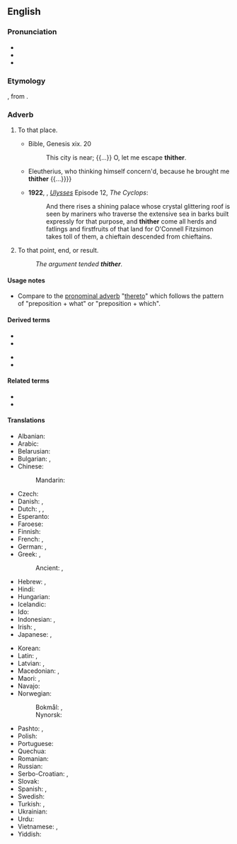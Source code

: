 ==English==

===Pronunciation===
* {{IPA|/ˈθɪðəɹ/|/ˈðɪðəɹ/|lang=en}}
* {{audio|en-us-thither.ogg|Audio (US)|lang=en}}
* {{rhymes|ɪðə(r)|lang=en}}

===Etymology===
{{etyl|ang|en}} {{m|ang|þider}}, from {{etyl|gem-pro|en}} {{m|gem-pro|*þidr-}}.

===Adverb===
{{en-adv|-}}

# {{lb|en|chiefly|literary|_|or|_|legal|dated}} To that place.
#* Bible, Genesis xix. 20
#*: This city is near; {{...}} O, let me escape '''thither'''.
#* {{quote-text|year=1661|author={{w|Robert Boyle}}|title=[[s:Sceptical Chymist|The Sceptical Chymist]]|page=9|passage={{...}} Eleutherius, who thinking himself concern'd, because he brought me '''thither''' {{...}}}}
#* '''1922''', {{w|James Joyce}}, ''[[w:Ulysses (novel)|Ulysses]]'' Episode 12, ''The Cyclops'':
#*: And there rises a shining palace whose crystal glittering roof is seen by mariners who traverse the extensive sea in barks built expressly for that purpose, and '''thither''' come all herds and fatlings and firstfruits of that land for O'Connell Fitzsimon takes toll of them, a chieftain descended from chieftains.
# {{lb|en|dated}} To that point, end, or result.
#: ''The argument tended '''thither'''.''

====Usage notes====
* Compare to the [[pronominal adverb]] "[[thereto]]" which follows the pattern of "preposition + what" or "preposition + which".

====Derived terms====
{{rel-top4|Terms derived from thither}}
* {{l|en|hither and thither}}
* {{l|en|hither, thither and yon}}
{{rel-mid}}
* {{l|en|thitherto}}
* {{l|en|thitherward}}
{{rel-bottom}}

====Related terms====
* {{l|en|hither}}
* {{l|en|whither}}

====Translations====
{{trans-top|to that place}}
* Albanian: {{t+|sq|andej}}
* Arabic: {{t|ar|إِلَى هُنَاك}}
* Belarusian: {{t|be|туды|tr=tudý|sc=Cyrl}}
* Bulgarian: {{t|bg|натам|tr=natam|sc=Cyrl}}, {{t|bg|нататък|tr=natatǎk|sc=Cyrl}}
* Chinese:
*: Mandarin: {{t|cmn|到那里|tr=dào nàlǐ|sc=Hani}}
* Czech: {{t+|cs|tam}}
* Danish: {{t|da|did}}, {{t|da|derhen}}
* Dutch: {{t+|nl|daarheen}}, {{t+|nl|aldaar}}, {{t+|nl|derwaarts}}
* Esperanto: {{t|eo|tien}}
* Faroese: {{t|fo|hagar}}
* Finnish: {{t+|fi|sinne}}
* French: {{t+|fr|là}}, {{t+|fr|d’ici là}}
* German: {{t+|de|dorthin}}, {{t+|de|dahin}}
* Greek: {{t|el|προς τα εκεί}}, {{t|el|εκείσε}}
*: Ancient: {{t|grc|ἐκεῖσε}}, {{t|grc|ἔνθα}}
* Hebrew: {{t+|he|שמה|tr=sháma}}, {{t+|he|לשם|tr=l'shám}}
* Hindi: {{t+|hi|उधर|tr=udhar|sc=Deva}}
* Hungarian: {{t+|hu|oda}}
* Icelandic: {{t+|is|þangað}}
* Ido: {{t+|io|adibe}}
* Indonesian: {{qualifier|less distant}} {{t|id|ke situ}}, {{qualifier|more distant}} {{t+|id|ke sana}}
* Irish: {{t|ga|sall}}, {{t|ga|anonn}}
* Japanese: {{t+|ja|そこ|tr=soko-e|alt=そこへ|sc=Jpan}}, {{t+|ja|あそこ|tr=asoko-e|alt=あそこへ|sc=Jpan}}
{{trans-mid}}
* Korean: {{t+|ko|저쪽|tr=jeojjok-euro|alt=저쪽으로|sc=Kore}}
* Latin: {{t|la|illūc}}, {{t+|la|eodem}}
* Latvian: {{t|lv|tur}}, {{t|lv|turp}}
* Macedonian: {{t|mk|таму|tr=támu}}, {{t|mk|натаму|tr=nátamu}}
* Maori: {{t|mi|ki reira}}, {{t|mi|atu}}
* Navajo: {{t|nv|ákǫ́ǫ́}}
* Norwegian:
*: Bokmål: {{t+|nb|dit}}, {{t|nb|dit hen}}
*: Nynorsk: {{t|nn|dit}}
* Pashto: {{t+|ps|هلته|tr=halta}}, {{t|ps|هورې|tr=hure}}
* Polish: {{t+|pl|tam}}
* Portuguese: {{t|pt|[[para]] [[lá]]}}
* Quechua: {{qualifier|-man marks the illative case}} {{t-check|qu|jaqayman}}
* Romanian: {{t+|ro|încolo}}
* Russian: {{t+|ru|туда́}}
* Serbo-Croatian: {{t+|sh|tamo}}, {{t+|sh|onamo}}
* Slovak: {{t|sk|tam}}
* Spanish: {{t|es|por allí}}, {{t|es|hacia allá}}
* Swedish: {{t+|sv|dit}}
* Turkish: {{qualifier|less distant}} {{t|tr|şuraya}}, {{qualifier|more distant}} {{t+|tr|oraya}}
* Ukrainian: {{t|uk|туди|tr=tudý|sc=Cyrl}}
* Urdu: {{t|ur|ادهر|tr=udhar|sc=ur-Arab}}
* Vietnamese: {{t|vi|đằng kia}}, {{t|vi|đằng kia}}
* Yiddish: {{t|yi|אַהין}}
{{trans-bottom}}